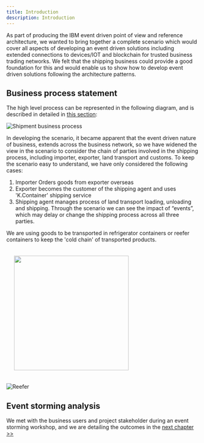 ```yaml
---
title: Introduction
description: Introduction
---
```


As part of producing the IBM event driven point of view and reference architecture, we wanted to bring together a complete scenario which would cover all aspects of developing an event driven solutions including extended connections to devices/IOT and blockchain for trusted business trading networks. We felt that the shipping business could provide a good foundation for this and would enable us to show how to develop event driven solutions following the architecture patterns.

## Business process statement

The high level process can be represented in the following diagram, and is described in detailed in [this section](analysis/readme.mdx#high-level-view-of-the-shipment-process-flow):

![Shipment business process](./analysis/shipment-bp1.png)

In developing the scenario, it became apparent that the event driven nature of business, extends across the business network, so we have widened the view in the scenario to consider the chain of parties involved in the shipping process, including importer, exporter, land transport and customs. To keep the scenario easy to understand, we have only considered the following cases:

1. Importer Orders goods from exporter overseas
2. Exporter becomes the customer of the shipping agent and uses 'K.Container' shipping service
3. Shipping agent manages process of land transport loading, unloading and shipping. Through the scenario we can see the impact of “events”, which may delay or change the shipping process across all three parties.  

We are using goods to be transported in refrigerator containers or reefer containers to keep the 'cold chain' of transported products.

<img src="" width="300px" style="padding:20px;"></img>

![Reefer](./images/reefer.png)

## Event storming analysis 

We met with the business users and project stakeholder during an event storming workshop, and we are detailing the outcomes in the [next chapter >>](./analysis/readme.mdx)
